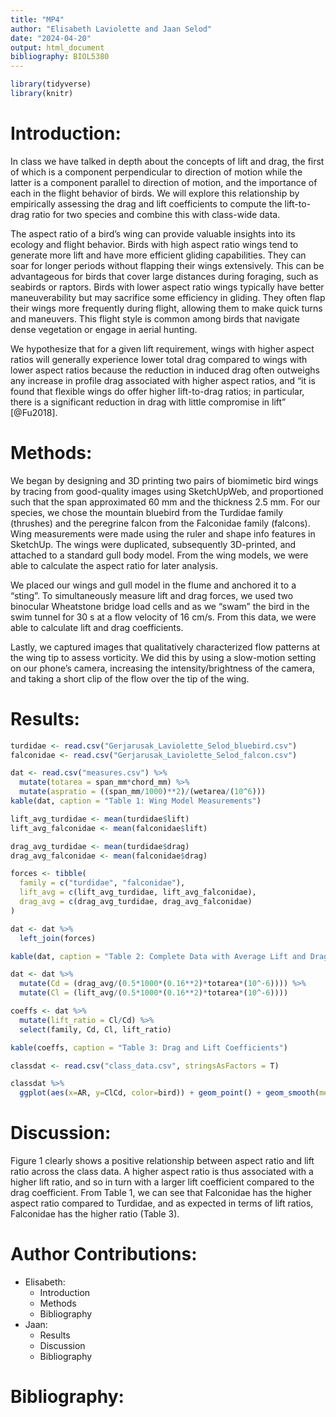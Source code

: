 ```yaml
---
title: "MP4"
author: "Elisabeth Laviolette and Jaan Selod"
date: "2024-04-20"
output: html_document
bibliography: BIOL5380
---
```


```r
library(tidyverse)
library(knitr)
```

# Introduction:

In class we have talked in depth about the concepts of lift and drag, the first of which is a component perpendicular to direction of motion while the latter is a component parallel to direction of motion, and the importance of each in the flight behavior of birds. We will explore this relationship by empirically assessing the drag and lift coefficients to compute the lift-to-drag ratio for two species and combine this with class-wide data. 

The aspect ratio of a bird's wing can provide valuable insights into its ecology and flight behavior. Birds with high aspect ratio wings tend to generate more lift and have more efficient gliding capabilities. They can soar for longer periods without flapping their wings extensively. This can be advantageous for birds that cover large distances during foraging, such as seabirds or raptors. Birds with lower aspect ratio wings typically have better maneuverability but may sacrifice some efficiency in gliding. They often flap their wings more frequently during flight, allowing them to make quick turns and maneuvers. This flight style is common among birds that navigate dense vegetation or engage in aerial hunting.

We hypothesize that for a given lift requirement, wings with higher aspect ratios will generally experience lower total drag compared to wings with lower aspect ratios because the reduction in induced drag often outweighs any increase in profile drag associated with higher aspect ratios, and “it is found that flexible wings do offer higher lift-to-drag ratios; in particular, there is a significant reduction in drag with little compromise in lift” [@Fu2018].


# Methods:

We began by designing and 3D printing two pairs of biomimetic bird wings by tracing from good-quality images using SketchUpWeb, and proportioned such that the span approximated 60 mm and the thickness 2.5 mm. For our species, we chose the mountain bluebird from the Turdidae family (thrushes) and the peregrine falcon from the Falconidae family (falcons). Wing measurements were made using the ruler and shape info features in SketchUp. The wings were duplicated, subsequently 3D-printed, and attached to a standard gull body model. From the wing models, we were able to calculate the aspect ratio for later analysis. 

We placed our wings and gull model in the flume and anchored it to a “sting”. To simultaneously measure lift and drag forces, we used two binocular Wheatstone bridge load cells and as we “swam” the bird in the swim tunnel for 30 s at a flow velocity of 16 cm/s. From this data, we were able to calculate lift and drag coefficients.

Lastly, we captured images that qualitatively characterized flow patterns at the wing tip to assess vorticity. We did this by using a slow-motion setting on our phone’s camera, increasing the intensity/brightness of the camera, and taking a short clip of the flow over the tip of the wing.


# Results:

```r
turdidae <- read.csv("Gerjarusak_Laviolette_Selod_bluebird.csv")
falconidae <- read.csv("Gerjarusak_Laviolette_Selod_falcon.csv")
```

```r
dat <- read.csv("measures.csv") %>%
  mutate(totarea = span_mm*chord_mm) %>%
  mutate(aspratio = ((span_mm/1000)**2)/(wetarea/(10^6)))
kable(dat, caption = "Table 1: Wing Model Measurements")
```

```r
lift_avg_turdidae <- mean(turdidae$lift)
lift_avg_falconidae <- mean(falconidae$lift)

drag_avg_turdidae <- mean(turdidae$drag)
drag_avg_falconidae <- mean(falconidae$drag)

forces <- tibble(
  family = c("turdidae", "falconidae"),
  lift_avg = c(lift_avg_turdidae, lift_avg_falconidae),
  drag_avg = c(drag_avg_turdidae, drag_avg_falconidae)
)

dat <- dat %>%
  left_join(forces)

kable(dat, caption = "Table 2: Complete Data with Average Lift and Drag Forces")
```

```r
dat <- dat %>%
  mutate(Cd = (drag_avg/(0.5*1000*(0.16**2)*totarea*(10^-6)))) %>%
  mutate(Cl = (lift_avg/(0.5*1000*(0.16**2)*totarea*(10^-6))))

coeffs <- dat %>%
  mutate(lift_ratio = Cl/Cd) %>%
  select(family, Cd, Cl, lift_ratio)

kable(coeffs, caption = "Table 3: Drag and Lift Coefficients")

```

```r
classdat <- read.csv("class_data.csv", stringsAsFactors = T)

classdat %>%
  ggplot(aes(x=AR, y=ClCd, color=bird)) + geom_point() + geom_smooth(method = "lm", col="red") + theme_minimal() + ggtitle("Figure 1: Class Data of Aspect Ratio versus Lift Ratio") + xlab("Aspect Ratio") + ylab("Lift Ratio, Cl/Cd") + labs(col = "Bird Common Species Name")

```

# Discussion:

Figure 1 clearly shows a positive relationship between aspect ratio and lift ratio across the class data. A higher aspect ratio is thus associated with a higher lift ratio, and so in turn with a larger lift coefficient compared to the drag coefficient. From Table 1, we can see that Falconidae has the higher aspect ratio compared to Turdidae, and as expected in terms of lift ratios, Falconidae has the higher ratio (Table 3). 

# Author Contributions:
- Elisabeth:
    + Introduction
    + Methods
    + Bibliography
- Jaan:
    + Results
    + Discussion
    + Bibliography

# Bibliography:
